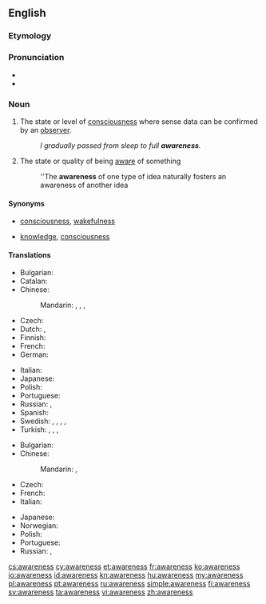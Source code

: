 ==English==

===Etymology===
{{suffix|aware|ness}}

===Pronunciation===
* {{audio|en-us-awareness.ogg|Audio (US)}}
* {{rhymes|ɛə(r)nəs}}

===Noun===
{{wikipedia}}
{{en-noun|-|awarenesses}}

# The state or level of [[consciousness]] where sense data can be confirmed by an [[observer]].
#: ''I gradually passed from sleep to full '''awareness'''.''
# The state or quality of being [[aware]] of something
#: ''The '''awareness''' of one type of idea naturally fosters an awareness of another idea

====Synonyms====
* {{sense|state of consciousness}} [[consciousness]], [[wakefulness]]
* {{sense|state of being aware of something}} [[knowledge]], [[consciousness]]

====Translations====
{{trans-top|the state of consciousness}}
* Bulgarian: {{t|bg|съзнание|n}}
* Catalan: {{t+|ca|consciència|f}}
* Chinese:
*: Mandarin: {{t|zh|意識|sc=Hani}}, {{t|zh|意识|tr=yìshí|sc=Hani}}, {{t|zh|覺悟|sc=Hani}}, {{t|zh|觉悟|tr=juéwù|sc=Hani}}
* Czech: {{t-|cs|vědomí|n}}
* Dutch: {{t+|nl|besef}}, {{t+|nl|bewustzijn}}
* Finnish: {{t-|fi|tietoisuus}}
* French: {{t+|fr|conscience|f}}
* German: {{t+|de|Bewusstsein|n}}
{{trans-mid}}
* Italian: {{t+|it|coscienza|f}}
* Japanese: {{t|ja|意識|tr=いしき, ishiki|sc=Jpan}}
* Polish: {{t|pl|świadomość|f}}
* Portuguese: {{t+|pt|consciência|f}}
* Russian: {{t|ru|сознание|n|tr=soznánije|sc=Cyrl}}, {{t|ru|осознание|n|tr=osoznánije|sc=Cyrl}}
* Spanish: {{t+|es|conciencia|f}}
* Swedish: {{t|sv|medvetande|n}}, {{t|sv|medvetenhet|c}}, {{t|sv|iakttagelseförmåga|c}}, {{t|sv|aktsamhet|c}}, {{t|sv|insikt|c}}
* Turkish: {{t|tr|bilinç}}, {{t|tr|bilinçlenme}}, {{t|tr|farkındalık}}, {{t|tr|uyanıklık}}
{{trans-bottom}}

{{trans-top|the state or quality of being aware of something}}
* Bulgarian: {{t|bg|осведоменост|f}}
* Chinese:
*: Mandarin: {{t|zh|認識|sc=Hani}}, {{t|zh|认识|tr=rènshi|sc=Hani}}
* Czech: {{t-|cs|uvědomění|n}}
* French: {{t+|fr|connaissance|f}}
* Italian: {{t|it|consapevolezza|f}}
{{trans-mid}}
* Japanese: {{t|ja|認識|tr=にんしき, ninshiki|sc=Jpan}}
* Norwegian: {{t|no|oppmerksomhet}}
* Polish: {{t|pl|świadomość|f}}
* Portuguese: {{t|pt|percepção|f}}
* Russian: {{t|ru|осведомлённость|f|tr=osvedomljónnostʹ|sc=Cyrl}}, {{t|ru|информированность|f|tr=informírovannostʹ|sc=Cyrl}}
{{trans-bottom}}

[[cs:awareness]]
[[cy:awareness]]
[[et:awareness]]
[[fr:awareness]]
[[ko:awareness]]
[[io:awareness]]
[[id:awareness]]
[[kn:awareness]]
[[hu:awareness]]
[[my:awareness]]
[[pl:awareness]]
[[pt:awareness]]
[[ru:awareness]]
[[simple:awareness]]
[[fi:awareness]]
[[sv:awareness]]
[[ta:awareness]]
[[vi:awareness]]
[[zh:awareness]]